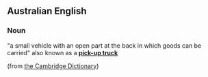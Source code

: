 ==Australian English==
===Noun===
"a small vehicle with an open part at the back in which goods can be carried" also known as a '''[[pick-up truck]]'''

(from [http://dictionary.cambridge.org/ the Cambridge Dictionary])
